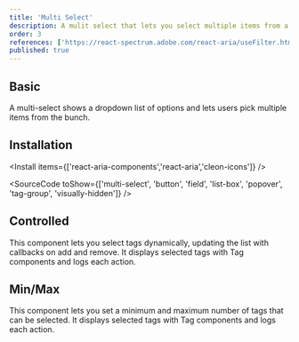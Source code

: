 ```yaml
---
title: 'Multi Select'
description: A mulit select that lets you select multiple items from a list.
order: 3
references: ['https://react-spectrum.adobe.com/react-aria/useFilter.html#usefilter']
published: true
---
```


## Basic

A multi-select shows a dropdown list of options and lets users pick multiple items from the bunch.

<How minW72 toUse='pickers/multi-select-demo' />

## Installation

<Install items={['react-aria-components','react-aria','cleon-icons']} />

<SourceCode toShow={['multi-select', 'button', 'field', 'list-box', 'popover', 'tag-group', 'visually-hidden']} />

## Controlled
This component lets you select tags dynamically, updating the list with callbacks on add and remove. It displays selected tags with Tag components and logs each action.
<How toUse="pickers/multi-select-controlled-demo" />

## Min/Max
This component lets you set a minimum and maximum number of tags that can be selected. It displays selected tags with Tag components and logs each action.
<How toUse="pickers/multi-select-min-max-demo" />
